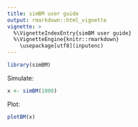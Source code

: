 ```yaml
---
title: simBM user guide
output: rmarkdown::html_vignette
vignette: >
  %\VignetteIndexEntry{simBM user guide}
  %\VignetteEngine{knitr::rmarkdown}
    \usepackage[utf8](inputenc)
---
```


```r
library(simBM)
```

Simulate:

```r
x <- simBM(1000)
```

Plot:

```r
plotBM(x)
```
